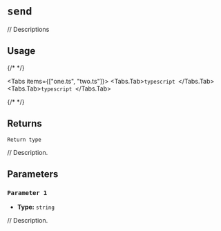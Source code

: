 
# `send`

// Descriptions

## Usage

{/* <!-- vale off --> */}

<Tabs items={["one.ts", "two.ts"]}>
  <Tabs.Tab>```typescript ```</Tabs.Tab>
  <Tabs.Tab>```typescript ```</Tabs.Tab>
</Tabs>

{/* <!-- vale on --> */}

## Returns

`Return type`

// Description.

## Parameters

### `Parameter 1`

- **Type:** `string`

// Description.

```typescript focus=2

```
